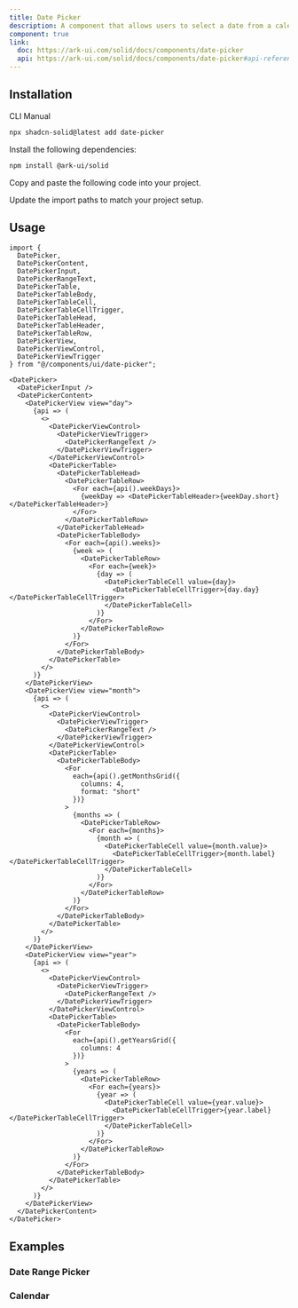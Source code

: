 ```yaml
---
title: Date Picker
description: A component that allows users to select a date from a calendar.
component: true
link:
  doc: https://ark-ui.com/solid/docs/components/date-picker
  api: https://ark-ui.com/solid/docs/components/date-picker#api-reference
---
```


<ComponentPreview name="date-picker-demo" />

## Installation

<Tabs defaultValue="cli">

<TabsList>
  <TabsTrigger value="cli">CLI</TabsTrigger>
  <TabsTrigger value="manual">Manual</TabsTrigger>
  <TabsIndicator class="bg-primary" />
</TabsList>

<TabsContent value="cli">

```bash
npx shadcn-solid@latest add date-picker
```

</TabsContent>

<TabsContent value="manual">

<Steps>

<Step>Install the following dependencies:</Step>

```bash
npm install @ark-ui/solid
```

<Step>Copy and paste the following code into your project.</Step>

<ComponentSource name="date-picker" />

<Step>Update the import paths to match your project setup.</Step>

</Steps>

</TabsContent>

</Tabs>

## Usage

```tsx
import {
  DatePicker,
  DatePickerContent,
  DatePickerInput,
  DatePickerRangeText,
  DatePickerTable,
  DatePickerTableBody,
  DatePickerTableCell,
  DatePickerTableCellTrigger,
  DatePickerTableHead,
  DatePickerTableHeader,
  DatePickerTableRow,
  DatePickerView,
  DatePickerViewControl,
  DatePickerViewTrigger
} from "@/components/ui/date-picker";
```

```tsx
<DatePicker>
  <DatePickerInput />
  <DatePickerContent>
    <DatePickerView view="day">
      {api => (
        <>
          <DatePickerViewControl>
            <DatePickerViewTrigger>
              <DatePickerRangeText />
            </DatePickerViewTrigger>
          </DatePickerViewControl>
          <DatePickerTable>
            <DatePickerTableHead>
              <DatePickerTableRow>
                <For each={api().weekDays}>
                  {weekDay => <DatePickerTableHeader>{weekDay.short}</DatePickerTableHeader>}
                </For>
              </DatePickerTableRow>
            </DatePickerTableHead>
            <DatePickerTableBody>
              <For each={api().weeks}>
                {week => (
                  <DatePickerTableRow>
                    <For each={week}>
                      {day => (
                        <DatePickerTableCell value={day}>
                          <DatePickerTableCellTrigger>{day.day}</DatePickerTableCellTrigger>
                        </DatePickerTableCell>
                      )}
                    </For>
                  </DatePickerTableRow>
                )}
              </For>
            </DatePickerTableBody>
          </DatePickerTable>
        </>
      )}
    </DatePickerView>
    <DatePickerView view="month">
      {api => (
        <>
          <DatePickerViewControl>
            <DatePickerViewTrigger>
              <DatePickerRangeText />
            </DatePickerViewTrigger>
          </DatePickerViewControl>
          <DatePickerTable>
            <DatePickerTableBody>
              <For
                each={api().getMonthsGrid({
                  columns: 4,
                  format: "short"
                })}
              >
                {months => (
                  <DatePickerTableRow>
                    <For each={months}>
                      {month => (
                        <DatePickerTableCell value={month.value}>
                          <DatePickerTableCellTrigger>{month.label}</DatePickerTableCellTrigger>
                        </DatePickerTableCell>
                      )}
                    </For>
                  </DatePickerTableRow>
                )}
              </For>
            </DatePickerTableBody>
          </DatePickerTable>
        </>
      )}
    </DatePickerView>
    <DatePickerView view="year">
      {api => (
        <>
          <DatePickerViewControl>
            <DatePickerViewTrigger>
              <DatePickerRangeText />
            </DatePickerViewTrigger>
          </DatePickerViewControl>
          <DatePickerTable>
            <DatePickerTableBody>
              <For
                each={api().getYearsGrid({
                  columns: 4
                })}
              >
                {years => (
                  <DatePickerTableRow>
                    <For each={years}>
                      {year => (
                        <DatePickerTableCell value={year.value}>
                          <DatePickerTableCellTrigger>{year.label}</DatePickerTableCellTrigger>
                        </DatePickerTableCell>
                      )}
                    </For>
                  </DatePickerTableRow>
                )}
              </For>
            </DatePickerTableBody>
          </DatePickerTable>
        </>
      )}
    </DatePickerView>
  </DatePickerContent>
</DatePicker>
```

## Examples

### Date Range Picker

<ComponentPreview name="date-picker-with-range-demo" />

### Calendar

<ComponentPreview name="calendar-demo" />
